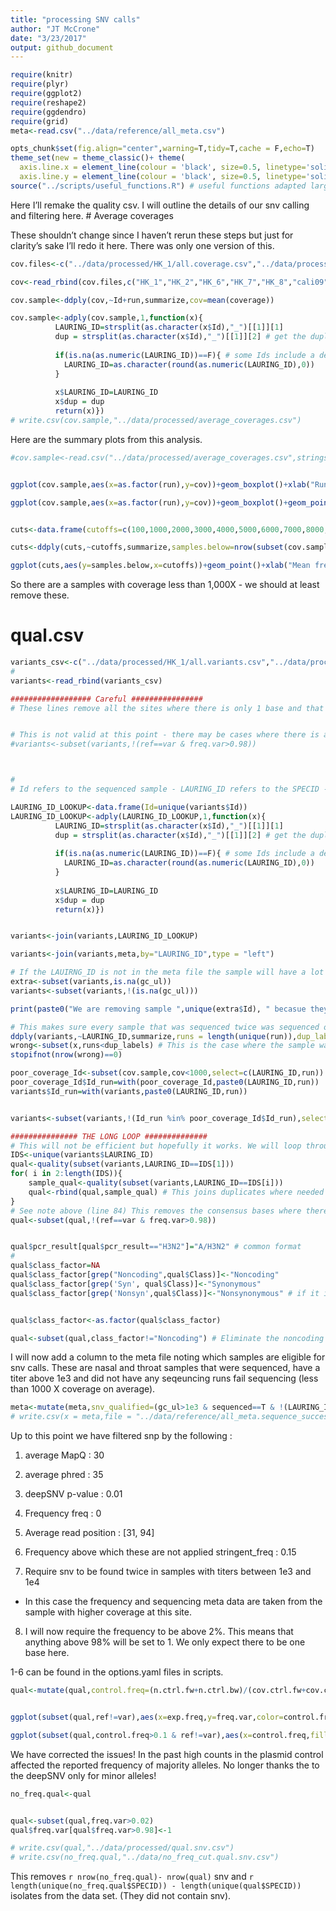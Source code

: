 ```yaml
---
title: "processing SNV calls"
author: "JT McCrone"
date: "3/23/2017"
output: github_document
---
```


```r
require(knitr)
require(plyr)
require(ggplot2)
require(reshape2)
require(ggdendro)
require(grid)
meta<-read.csv("../data/reference/all_meta.csv")

opts_chunk$set(fig.align="center",warning=T,tidy=T,cache = F,echo=T)
theme_set(new = theme_classic()+ theme(
  axis.line.x = element_line(colour = 'black', size=0.5, linetype='solid'),
  axis.line.y = element_line(colour = 'black', size=0.5, linetype='solid'))) # to make nice plots
source("../scripts/useful_functions.R") # useful functions adapted largley from HIVE work
```


Here I'll remake the quality csv. I will outline the details of our snv calling and filtering here.
# Average coverages

These shouldn't change since I haven't rerun these steps but just for clarity's sake I'll redo it here. There was only one version of this.

```r
cov.files<-c("../data/processed/HK_1/all.coverage.csv","../data/processed/HK_2/all.coverage.csv","../data/processed/HK_6/all.coverage.csv","../data/processed/HK_7/all.coverage.csv","../data/processed/HK_8/all.coverage.csv","../data/processed/cali09/all.coverage.csv","../data/processed/cali09_2/all.coverage.csv","../data/processed/victoria/all.coverage.csv","../data/processed/victoria_2/all.coverage.csv","../data/processed/perth/all.coverage.csv","../data/processed/perth_2/all.coverage.csv")

cov<-read_rbind(cov.files,c("HK_1","HK_2","HK_6","HK_7","HK_8","cali09","cali09_2","victoria","victoria_2","perth","perth_2"))

cov.sample<-ddply(cov,~Id+run,summarize,cov=mean(coverage))

cov.sample<-adply(cov.sample,1,function(x){
          LAURING_ID=strsplit(as.character(x$Id),"_")[[1]][1]
          dup = strsplit(as.character(x$Id),"_")[[1]][2] # get the duplicate label if needed otherwise returns NA
          
          if(is.na(as.numeric(LAURING_ID))==F){ # some Ids include a decimal - this removes that
            LAURING_ID=as.character(round(as.numeric(LAURING_ID),0))
          }
          
          x$LAURING_ID=LAURING_ID
          x$dup = dup
          return(x)})
# write.csv(cov.sample,"../data/processed/average_coverages.csv")

```
Here are the summary plots from this analysis.

```r

#cov.sample<-read.csv("../data/processed/average_coverages.csv",stringsAsFactors = F)


ggplot(cov.sample,aes(x=as.factor(run),y=cov))+geom_boxplot()+xlab("Run")+ylab("Mean Coverage in the sample") + scale_y_continuous(limits=c(0,50000),breaks = seq(0,50000,by=10000))

ggplot(cov.sample,aes(x=as.factor(run),y=cov))+geom_boxplot()+geom_point(position="jitter")+xlab("Run")+ylab("Mean Coverage in the sample") + scale_y_continuous(limits=c(0,50000),breaks = seq(0,50000,by=10000))+geom_abline(slope=0,intercept = 1000)


cuts<-data.frame(cutoffs=c(100,1000,2000,3000,4000,5000,6000,7000,8000,9000,10000,20000,30000,40000,50000))

cuts<-ddply(cuts,~cutoffs,summarize,samples.below=nrow(subset(cov.sample,cov<cutoffs)))

ggplot(cuts,aes(y=samples.below,x=cutoffs))+geom_point()+xlab("Mean frequency threshold")+ylab("Samples falling below the theshold")+scale_y_continuous(breaks=seq(0,550,by=20))+scale_x_continuous(breaks=cuts$cutoffs)+theme(axis.text.x = element_text(angle = 90, hjust = 1))


```

So there are a samples with coverage less than 1,000X - we should at least remove these.


# qual.csv


```r

variants_csv<-c("../data/processed/HK_1/all.variants.csv","../data/processed/HK_2/all.variants.csv","../data/processed/HK_6/all.variants.csv","../data/processed/HK_7/all.variants.csv","../data/processed/HK_8/all.variants.csv","../data/processed/cali09/all.variants.csv","../data/processed/cali09_2/all.variants.csv","../data/processed/victoria/all.variants.csv","../data/processed/victoria_2/all.variants.csv","../data/processed/perth/all.variants.csv","../data/processed/perth_2/all.variants.csv")
#
variants<-read_rbind(variants_csv)
```

```r
################## Careful ################
# These lines remove all the sites where there is only 1 base and that base matches the control base. This shortens the data frame drastically and the down stream code is already bases on this assumption - If there is no variant at the position then the position is the same as the plasma control.


# This is not valid at this point - there may be cases where there is a polymorpism in 1 duplicate but not the other. The line below results in removing the consenus base in that case. Therefore we must do this trimming after the quality step.
#variants<-subset(variants,!(ref==var & freq.var>0.98))



#
# Id refers to the sequenced sample - LAURING_ID refers to the SPECID - the actual nose and through. There can be mulitple Id for the same LAURING_ID

LAURING_ID_LOOKUP<-data.frame(Id=unique(variants$Id))
LAURING_ID_LOOKUP<-adply(LAURING_ID_LOOKUP,1,function(x){
          LAURING_ID=strsplit(as.character(x$Id),"_")[[1]][1]
          dup = strsplit(as.character(x$Id),"_")[[1]][2] # get the duplicate label if needed otherwise returns NA
          
          if(is.na(as.numeric(LAURING_ID))==F){ # some Ids include a decimal - this removes that
            LAURING_ID=as.character(round(as.numeric(LAURING_ID),0))
          }
          
          x$LAURING_ID=LAURING_ID
          x$dup = dup
          return(x)})


variants<-join(variants,LAURING_ID_LOOKUP)

variants<-join(variants,meta,by="LAURING_ID",type = "left")

# If the LAUIRNG_ID is not in the meta file the sample will have a lot of NA columns. gc_ul is just one of those.
extra<-subset(variants,is.na(gc_ul))
variants<-subset(variants,!(is.na(gc_ul)))

print(paste0("We are removing sample ",unique(extra$Id), " becasue they weren't found in the meta data."))

# This makes sure every sample that was sequenced twice was sequenced on separate runs - This is assumed in the qual function below. only HK runs have duplicates. the others were separated by time so I know they were sequenced on different run.
ddply(variants,~LAURING_ID,summarize,runs = length(unique(run)),dup_labels=length(unique(dup)))->x
wrong<-subset(x,runs<dup_labels) # This is the case where the sample was sequenced on fewer runs than duplicates i.e. both duplicates on 1 run
stopifnot(nrow(wrong)==0)

poor_coverage_Id<-subset(cov.sample,cov<1000,select=c(LAURING_ID,run))
poor_coverage_Id$Id_run=with(poor_coverage_Id,paste0(LAURING_ID,run))
variants$Id_run=with(variants,paste0(LAURING_ID,run))


variants<-subset(variants,!(Id_run %in% poor_coverage_Id$Id_run),select=-c(Id_run)) # Id refers to the sequenced sample - LAURING_ID refers to the SPECID - the actual nose and through sample
```

```r

############### THE LONG LOOP ##############
# This will not be efficient but hopefully it works. We will loop through each LAURING_ID and run the quality function on that sample. i.e. Is each mutation found twice if we need each mutation to be found twice.
IDS<-unique(variants$LAURING_ID)
qual<-quality(subset(variants,LAURING_ID==IDS[1]))
for( i in 2:length(IDS)){
	sample_qual<-quality(subset(variants,LAURING_ID==IDS[i]))
	qual<-rbind(qual,sample_qual) # This joins duplicates where needed and filters out those less with titers 1e3
}
# See note above (line 84) This removes the consensus bases where there are no polymorphism (at least at a 2% threshold)
qual<-subset(qual,!(ref==var & freq.var>0.98))


qual$pcr_result[qual$pcr_result=="H3N2"]="A/H3N2" # common format
#
qual$class_factor=NA
qual$class_factor[grep("Noncoding",qual$Class)]<-"Noncoding"
qual$class_factor[grep('Syn', qual$Class)]<-"Synonymous" 
qual$class_factor[grep('Nonsyn',qual$Class)]<-"Nonsynonymous" # if it is nonsynonymous in any OR we will catch it


qual$class_factor<-as.factor(qual$class_factor)

qual<-subset(qual,class_factor!="Noncoding") # Eliminate the noncoding
```

I will now add a column to the meta file noting which samples are eligible for snv calls. These are nasal and throat samples that were sequenced, have a titer above 1e3 and did not have any seqeuncing runs fail sequencing (less than 1000 X coverage on average).


```r
meta<-mutate(meta,snv_qualified=(gc_ul>1e3 & sequenced==T & !(LAURING_ID %in% poor_coverage_Id$LAURING_ID)))
# write.csv(x = meta,file = "../data/reference/all_meta.sequence_success.csv")
```

Up to this point we have filtered snp by the following :

1) average MapQ : 30

2) average phred : 35

3) deepSNV p-value : 0.01

4) Frequency freq : 0

5) Average read position : [31, 94]

6) Frequency above which these are not applied stringent_freq : 0.15


7) Require snv to be found twice in samples with titers between 1e3 and 1e4
  - In this case the frequency and sequencing meta data are taken from the sample with higher coverage at this site.

8) I will now require the frequency to be above 2%. This means that anything above 98% will be set to 1. We only expect there to be one base here.

1-6 can be found in the options.yaml files in scripts.


```r
qual<-mutate(qual,control.freq=(n.ctrl.fw+n.ctrl.bw)/(cov.ctrl.fw+cov.ctrl.bw),exp.freq=(n.tst.fw+n.tst.bw)/(cov.tst.fw+cov.tst.bw))


ggplot(subset(qual,ref!=var),aes(x=exp.freq,y=freq.var,color=control.freq))+geom_point()+xlab("Expected frequence give coverage")+ylab("Reported frequency")+scale_color_gradient(name="Frequency of variant in control")

ggplot(subset(qual,control.freq>0.1 & ref!=var),aes(x=control.freq,fill=mutation))+geom_density()
```
We have corrected the issues! In the past high counts in the plasmid control affected the reported frequency of majority alleles. No longer thanks the to the deepSNV only for minor alleles!

```r
no_freq.qual<-qual


qual<-subset(qual,freq.var>0.02)
qual$freq.var[qual$freq.var>0.98]<-1

# write.csv(qual,"../data/processed/qual.snv.csv")
# write.csv(no_freq.qual,"../data/no_freq_cut.qual.snv.csv")
```
This removes `r nrow(no_freq.qual)- nrow(qual)` snv and `r length(unique(no_freq.qual$SPECID)) - length(unique(qual$SPECID))` isolates from the data set. (They did not contain snv). 


